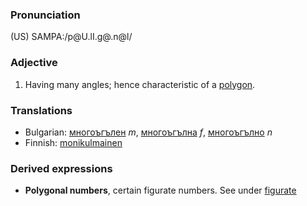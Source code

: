 ===Pronunciation===
(US) SAMPA:/p@U.lI.g@.n@l/
===Adjective===
#Having many angles; hence characteristic of a [[polygon]].

===Translations===
*Bulgarian: [[многоъгълен]] ''m'', [[многоъгълна]] ''f'', [[многоъгълно]] ''n''
*Finnish: [[monikulmainen]]

===Derived expressions===
*'''Polygonal numbers''', certain figurate numbers. See under [[figurate]]